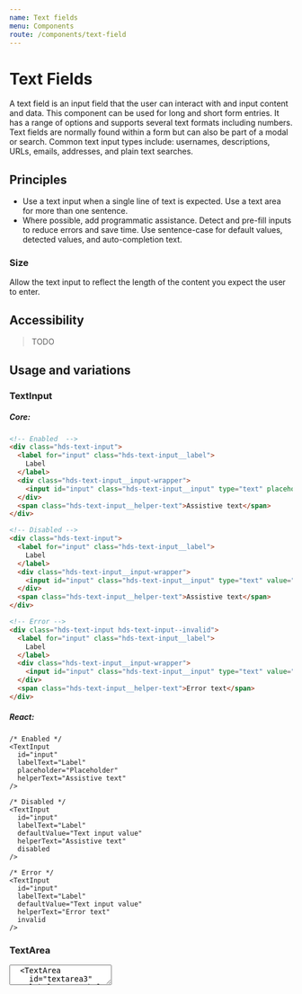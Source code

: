 ```yaml
---
name: Text fields
menu: Components
route: /components/text-field
---
```




# Text Fields

<LargeParagraph>
  A text field is an input field that the user can interact with and input content and data. This component can be used for long and short form entries.
  It has a range of options and supports several text formats including numbers.
  Text fields are normally found within a form but can also be part of a modal or search. Common text input types include: usernames, descriptions, URLs, emails, addresses, and plain text searches.
</LargeParagraph>

## Principles
- Use a text input when a single line of text is expected. Use a text area for more than one sentence.
- Where possible, add programmatic assistance. Detect and pre-fill inputs to reduce errors and save time. Use sentence-case for default values, detected values, and auto-completion text.

### Size
Allow the text input to reflect the length of the content you expect the user to enter.

## Accessibility
> TODO

## Usage and variations

### TextInput

<Playground>
  <TextInput
    id="input"
    labelText="Label"
    placeholder="Placeholder"
    helperText="Assistive text"
  />
  <TextInput
    id="input3"
    labelText="Label"
    defaultValue="Text input value"
    helperText="Assistive text"
    disabled
  />
  <TextInput
    id="input4"
    labelText="Label"
    defaultValue="Text input value"
    helperText="Error text"
    invalid
  />
</Playground>

##### Core:
```html
<!-- Enabled  -->
<div class="hds-text-input">
  <label for="input" class="hds-text-input__label">
    Label
  </label>
  <div class="hds-text-input__input-wrapper">
    <input id="input" class="hds-text-input__input" type="text" placeholder="Placeholder" />
  </div>
  <span class="hds-text-input__helper-text">Assistive text</span>
</div>

<!-- Disabled -->
<div class="hds-text-input">
  <label for="input" class="hds-text-input__label">
    Label
  </label>
  <div class="hds-text-input__input-wrapper">
    <input id="input" class="hds-text-input__input" type="text" value="Text input value" disabled />
  </div>
  <span class="hds-text-input__helper-text">Assistive text</span>
</div>

<!-- Error -->
<div class="hds-text-input hds-text-input--invalid">
  <label for="input" class="hds-text-input__label">
    Label
  </label>
  <div class="hds-text-input__input-wrapper">
    <input id="input" class="hds-text-input__input" type="text" value="Text input value" />
  </div>
  <span class="hds-text-input__helper-text">Error text</span>
</div>
```

##### React:
```tsx
/* Enabled */
<TextInput
  id="input"
  labelText="Label"
  placeholder="Placeholder"
  helperText="Assistive text"
/>

/* Disabled */
<TextInput
  id="input"
  labelText="Label"
  defaultValue="Text input value"
  helperText="Assistive text"
  disabled
/>

/* Error */
<TextInput
  id="input"
  labelText="Label"
  defaultValue="Text input value"
  helperText="Error text"
  invalid
/>
```

### TextArea

<Playground>
  <TextArea
    id="textarea"
    labelText="Label"
    placeholder="Placeholder"
    helperText="Assistive text"
    style={{marginTop: 'var(--spacing-s)'}}
  />
  <TextArea
    id="textarea3"
    labelText="Label"
    defaultValue="Text area value"
    helperText="Assistive text"
    style={{marginTop: 'var(--spacing-s)'}}
    disabled
  />
  <TextArea
    id="textarea"
    labelText="Label"
    defaultValue="Text input value"
    helperText="Error text"
    invalid
/>
</Playground>

##### Core:
```html
<!-- Enabled  -->
<div class="hds-text-input">
  <label for="textarea" class="hds-text-input__label">
    Label
  </label>
  <div class="hds-text-input__input-wrapper">
    <textarea id="textarea" class="hds-text-input__input" placeholder="Placeholder"></textarea>
  </div>
  <span class="hds-text-input__helper-text">Assistive text</span>
</div>

<!-- Disabled -->
<div class="hds-text-input">
  <label for="textarea" class="hds-text-input__label">
    Label
  </label>
  <div class="hds-text-input__input-wrapper">
    <textarea id="textarea" class="hds-text-input__input" disabled>
      Text area value
    </textarea>
  </div>
  <span class="hds-text-input__helper-text">Assistive text</span>
</div>

<!-- Error -->
<div class="hds-text-input hds-text-input--invalid">
  <label for="textarea" class="hds-text-input__label">
    Label
  </label>
  <div class="hds-text-input__input-wrapper">
    <textarea id="textarea" class="hds-text-input__input">
      Text area value
    </textarea>
  </div>
  <span class="hds-text-input__helper-text">Error text</span>
</div>
```

##### React:
```tsx
/* Enabled */
<TextArea
  id="textarea"
  labelText="Label"
  placeholder="Placeholder"
  helperText="Assistive text"
/>

/* Disabled */
<TextArea
  id="textarea"
  labelText="Label"
  defaultValue="Text input value"
  helperText="Assistive text"
  disabled
/>

/* Error */
<TextArea
  id="textarea"
  labelText="Label"
  defaultValue="Text input value"
  helperText="Error text"
  invalid
/>
```

### Read-only

<Playground>
  <TextInput
    id="input2"
    labelText="Label"
    defaultValue="Text input value"
    helperText="Assistive text"
    readOnly
  />
</Playground>

##### Core:
```html
<div class="hds-text-input">
  <label for="input" class="hds-text-input__label">
    Label
  </label>
  <div class="hds-text-input__input-wrapper">
    <input id="input" class="hds-text-input__input" type="text" value="Text input value" readonly />
  </div>
  <span class="hds-text-input__helper-text">Assistive text</span>
</div>
```

##### React:
```tsx
<TextInput
  id="textarea"
  labelText="Label"
  defaultValue="Text input value"
  helperText="Assistive text"
  readOnly
/>
```

### With tooltip

_Text field tooltips are only available in hds-react!_

<Playground>
  <TextInput
    id="input5"
    labelText="Label"
    placeholder="Placeholder"
    tooltipLabel="Tooltip label"
    tooltipText="Tooltip text"
  />
  <TextArea
    id="textarea5"
    labelText="Label"
    placeholder="Placeholder"
    tooltipLabel="Tooltip label"
    tooltipText="Tooltip text"
    style={{marginTop: 'var(--spacing-s)'}}
  />
</Playground>

##### React:
```tsx
/* Text input */
<TextInput
  id="input"
  labelText="Label"
  placeholder="Placeholder"
  tooltipLabel="Tooltip label"
  tooltipText="Tooltip text"
/>

/* Text area */
<TextArea
  id="textarea"
  labelText="Label"
  placeholder="Placeholder"
  tooltipLabel="Tooltip label"
  tooltipText="Tooltip text"
/>
```

## Demos & API

### Core

[Text inputs in hds-core](/storybook/core/?path=/story/textinput--default)

[Text areas in hds-core](/storybook/core/?path=/story/textarea--default)

### React

[Text inputs in hds-react](/storybook/react/?path=/story/components-textinput--default)

[TextInput API](/storybook/react/?path=/docs/components-textinput--default)

[Text areas in hds-react](/storybook/react/?path=/story/components-textarea--default)

[TextArea API](/storybook/react/?path=/docs/components-textarea--default)

## Tokens

```css
/* CSS */
@import "hds-design-tokens/lib/color/component/text-input.css";
/* SCSS */
@import "hds-design-tokens/lib/color/component/text-input.scss";
```
```js
// JS
import 'hds-design-tokens/lib/color/component/text-input.css';
```

CSS                                      | SASS                                    | Value   | Example
---------------------------------------- | --------------------------------------- | ------- | ------------------------------------------------------------------ |
--color-background-text-input-default    | $color-background-text-input-default    | #ffffff | <ColorBox color="var(--color-background-text-input-default)" />    |
--color-background-text-input-disabled   | $color-background-text-input-disabled   | #e5e5e5 | <ColorBox color="var(--color-background-text-input-disabled)" />   |
--color-border-text-input-default        | $color-border-text-input-default        | #808080 | <ColorBox color="var(--color-border-text-input-default)" />        |
--color-border-text-input-hover          | $color-border-text-input-hover          | #1a1a1a | <ColorBox color="var(--color-border-text-input-hover)" />          |
--color-border-text-input-focus          | $color-border-text-input-focus          | #1a1a1a | <ColorBox color="var(--color-border-text-input-focus)" />          |
--color-border-text-input-invalid        | $color-border-text-input-invalid        | #b01038 | <ColorBox color="var(--color-border-text-input-invalid)" />        |
--color-border-text-input-disabled       | $color-border-text-input-disabled       | #e5e5e5 | <ColorBox color="var(--color-border-text-input-disabled)" />       |
--color-focus-outline-text-input-default | $color-focus-outline-text-input-default | #0072c6 | <ColorBox color="var(--color-focus-outline-text-input-default)" /> |
--color-helper-text-input-default        | $color-helper-text-input-default        | #666666 | <Text color="var(--color-helper-text-input-default)" />        |
--color-helper-text-input-invalid        | $color-helper-text-input-invalid        | #b01038 | <Text color="var(--color-helper-text-input-invalid)" />        |
--color-icon-text-input-invalid          | $color-icon-text-input-invalid          | #b01038 | <ColorBox color="var(--color-icon-text-input-invalid)" />          |
--color-input-text-input-default         | $color-input-text-input-default         | #1a1a1a | <Text color="var(--color-input-text-input-default)" />         |
--color-input-text-input-disabled        | $color-input-text-input-disabled        | #999898 | <Text color="var(--color-input-text-input-disabled)" />        |
--color-label-text-input-default         | $color-label-text-input-default         | #1a1a1a | <Text color="var(--color-label-text-input-default)" />         |
--color-label-text-input-invalid         | $color-label-text-input-invalid         | #1a1a1a | <Text color="var(--color-label-text-input-invalid)" />         |
--color-placeholder-text-input-default   | $color-placeholder-text-input-default   | #666666 | <Text color="var(--color-placeholder-text-input-default)" />   |
